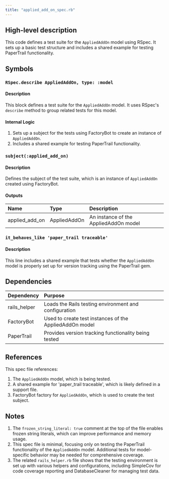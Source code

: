 ```yaml
---
title: "applied_add_on_spec.rb"
---
```


## High-level description
This code defines a test suite for the `AppliedAddOn` model using RSpec. It sets up a basic test structure and includes a shared example for testing PaperTrail functionality.

## Symbols

### `RSpec.describe AppliedAddOn, type: :model`
#### Description
This block defines a test suite for the `AppliedAddOn` model. It uses RSpec's `describe` method to group related tests for this model.

#### Internal Logic
1. Sets up a subject for the tests using FactoryBot to create an instance of `AppliedAddOn`.
2. Includes a shared example for testing PaperTrail functionality.

### `subject(:applied_add_on)`
#### Description
Defines the subject of the test suite, which is an instance of `AppliedAddOn` created using FactoryBot.

#### Outputs
| Name | Type | Description |
|:-----|:-----|:------------|
| applied_add_on | AppliedAddOn | An instance of the AppliedAddOn model |

### `it_behaves_like 'paper_trail traceable'`
#### Description
This line includes a shared example that tests whether the `AppliedAddOn` model is properly set up for version tracking using the PaperTrail gem.

## Dependencies
| Dependency | Purpose |
|:-----------|:--------|
| rails_helper | Loads the Rails testing environment and configuration |
| FactoryBot | Used to create test instances of the AppliedAddOn model |
| PaperTrail | Provides version tracking functionality being tested |

## References
This spec file references:
1. The `AppliedAddOn` model, which is being tested.
2. A shared example for 'paper_trail traceable', which is likely defined in a support file.
3. FactoryBot factory for `AppliedAddOn`, which is used to create the test subject.

## Notes
1. The `frozen_string_literal: true` comment at the top of the file enables frozen string literals, which can improve performance and memory usage.
2. This spec file is minimal, focusing only on testing the PaperTrail functionality of the `AppliedAddOn` model. Additional tests for model-specific behavior may be needed for comprehensive coverage.
3. The related `rails_helper.rb` file shows that the testing environment is set up with various helpers and configurations, including SimpleCov for code coverage reporting and DatabaseCleaner for managing test data.